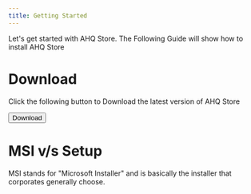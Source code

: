 ```yaml
---
title: Getting Started
---
```

Let's get started with AHQ Store. The Following Guide will show how to install AHQ Store

# Download
Click the following button to Download the latest version of AHQ Store

<button class="download-btn" onclick="window.location.pathname='/download'">Download</button>

# MSI v/s Setup
MSI stands for "Microsoft Installer" and is basically the installer that corporates generally choose.
